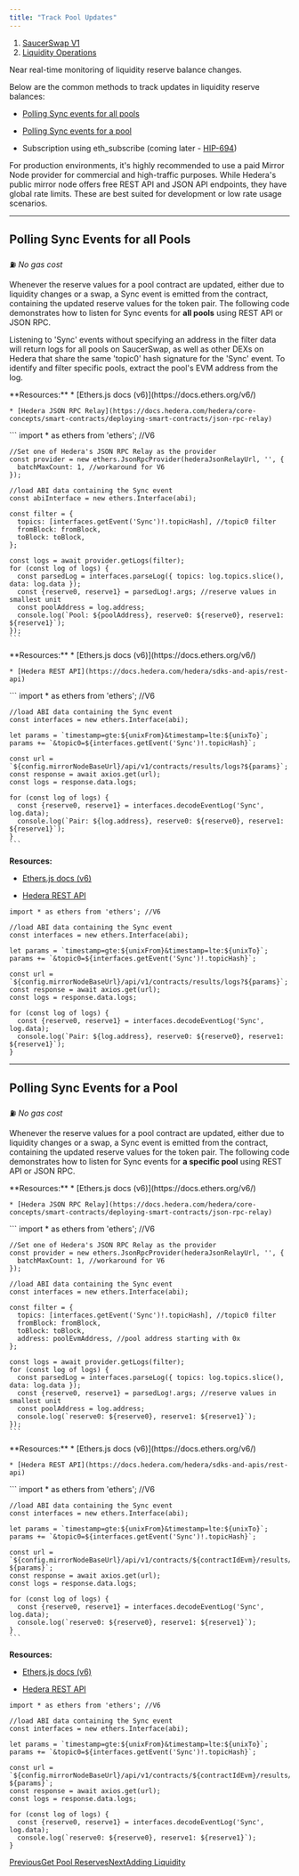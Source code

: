 ```yaml
---
title: "Track Pool Updates"
---
```


1. [SaucerSwap V1](/developer/saucerswap-v1)
2. [Liquidity Operations](/developer/saucerswap-v1/liquidity-operations)

Near real-time monitoring of liquidity reserve balance changes.

Below are the common methods to track updates in liquidity reserve balances:

* [Polling Sync events for all pools](/developer/saucerswap-v1/liquidity-operations/track-pool-updates#polling-sync-events-for-all-pairs)

* [Polling Sync events for a pool](/developer/saucerswap-v1/liquidity-operations/track-pool-updates#polling-sync-events-for-a-pair)

* Subscription using eth\_subscribe (coming later - [HIP-694](https://hips.hedera.com/hip/hip-694))

For production environments, it's highly recommended to use a paid Mirror Node provider for commercial and high-traffic purposes. While Hedera's public mirror node offers free REST API and JSON API endpoints, they have global rate limits. These are best suited for development or low rate usage scenarios.

***

## Polling Sync Events for all Pools

⛽ *No gas cost*

Whenever the reserve values for a pool contract are updated, either due to liquidity changes or a swap, a Sync event is emitted from the contract, containing the updated reserve values for the token pair. The following code demonstrates how to listen for Sync events for **all pools** using REST API or JSON RPC.

Listening to 'Sync' events without specifying an address in the filter data will return logs for all pools on SaucerSwap, as well as other DEXs on Hedera that share the same 'topic0' hash signature for the 'Sync' event. To identify and filter specific pools, extract the pool's EVM address from the log.

<Tabs>
  <Tab title="JSON RPC">
    **Resources:**
  </Tab>

  <Tab title="REST API">
    * [Ethers.js docs (v6)](https://docs.ethers.org/v6/)

    * [Hedera JSON RPC Relay](https://docs.hedera.com/hedera/core-concepts/smart-contracts/deploying-smart-contracts/json-rpc-relay)
  </Tab>

  <Tab title>
    ```
    import * as ethers from 'ethers'; //V6

    //Set one of Hedera's JSON RPC Relay as the provider
    const provider = new ethers.JsonRpcProvider(hederaJsonRelayUrl, '', {
      batchMaxCount: 1, //workaround for V6
    });

    //load ABI data containing the Sync event
    const abiInterface = new ethers.Interface(abi);

    const filter = {
      topics: [interfaces.getEvent('Sync')!.topicHash], //topic0 filter
      fromBlock: fromBlock,
      toBlock: toBlock,
    };

    const logs = await provider.getLogs(filter);
    for (const log of logs) {
      const parsedLog = interfaces.parseLog({ topics: log.topics.slice(), data: log.data });
      const {reserve0, reserve1} = parsedLog!.args; //reserve values in smallest unit
      const poolAddress = log.address;
      console.log(`Pool: ${poolAddress}, reserve0: ${reserve0}, reserve1: ${reserve1}`);
    });
    ```
  </Tab>

  <Tab title>
    **Resources:**
  </Tab>

  <Tab title>
    * [Ethers.js docs (v6)](https://docs.ethers.org/v6/)

    * [Hedera REST API](https://docs.hedera.com/hedera/sdks-and-apis/rest-api)
  </Tab>

  <Tab title>
    ```
    import * as ethers from 'ethers'; //V6

    //load ABI data containing the Sync event
    const interfaces = new ethers.Interface(abi);

    let params = `timestamp=gte:${unixFrom}&timestamp=lte:${unixTo}`;  
    params += `&topic0=${interfaces.getEvent('Sync')!.topicHash}`;

    const url = `${config.mirrorNodeBaseUrl}/api/v1/contracts/results/logs?${params}`;  
    const response = await axios.get(url);
    const logs = response.data.logs;

    for (const log of logs) {
      const {reserve0, reserve1} = interfaces.decodeEventLog('Sync', log.data);
      console.log(`Pair: ${log.address}, reserve0: ${reserve0}, reserve1: ${reserve1}`);
    }
    ```
  </Tab>
</Tabs>

**Resources:**

* [Ethers.js docs (v6)](https://docs.ethers.org/v6/)

* [Hedera REST API](https://docs.hedera.com/hedera/sdks-and-apis/rest-api)

```
import * as ethers from 'ethers'; //V6

//load ABI data containing the Sync event
const interfaces = new ethers.Interface(abi);

let params = `timestamp=gte:${unixFrom}&timestamp=lte:${unixTo}`;  
params += `&topic0=${interfaces.getEvent('Sync')!.topicHash}`;

const url = `${config.mirrorNodeBaseUrl}/api/v1/contracts/results/logs?${params}`;  
const response = await axios.get(url);
const logs = response.data.logs;

for (const log of logs) {
  const {reserve0, reserve1} = interfaces.decodeEventLog('Sync', log.data);
  console.log(`Pair: ${log.address}, reserve0: ${reserve0}, reserve1: ${reserve1}`);
}
```

***

## Polling Sync Events for a Pool

⛽ *No gas cost*

Whenever the reserve values for a pool contract are updated, either due to liquidity changes or a swap, a Sync event is emitted from the contract, containing the updated reserve values for the token pair. The following code demonstrates how to listen for Sync events for **a specific pool** using REST API or JSON RPC.

<Tabs>
  <Tab title="JSON RPC">
    **Resources:**
  </Tab>

  <Tab title="REST API">
    * [Ethers.js docs (v6)](https://docs.ethers.org/v6/)

    * [Hedera JSON RPC Relay](https://docs.hedera.com/hedera/core-concepts/smart-contracts/deploying-smart-contracts/json-rpc-relay)
  </Tab>

  <Tab title>
    ```
    import * as ethers from 'ethers'; //V6

    //Set one of Hedera's JSON RPC Relay as the provider
    const provider = new ethers.JsonRpcProvider(hederaJsonRelayUrl, '', {
      batchMaxCount: 1, //workaround for V6
    });

    //load ABI data containing the Sync event
    const interfaces = new ethers.Interface(abi);

    const filter = {
      topics: [interfaces.getEvent('Sync')!.topicHash], //topic0 filter
      fromBlock: fromBlock,
      toBlock: toBlock,
      address: poolEvmAddress, //pool address starting with 0x
    };

    const logs = await provider.getLogs(filter);
    for (const log of logs) {
      const parsedLog = interfaces.parseLog({ topics: log.topics.slice(), data: log.data });
      const {reserve0, reserve1} = parsedLog!.args; //reserve values in smallest unit
      const poolAddress = log.address;
      console.log(`reserve0: ${reserve0}, reserve1: ${reserve1}`);
    });
    ```
  </Tab>

  <Tab title>
    **Resources:**
  </Tab>

  <Tab title>
    * [Ethers.js docs (v6)](https://docs.ethers.org/v6/)

    * [Hedera REST API](https://docs.hedera.com/hedera/sdks-and-apis/rest-api)
  </Tab>

  <Tab title>
    ```
    import * as ethers from 'ethers'; //V6

    //load ABI data containing the Sync event
    const interfaces = new ethers.Interface(abi);

    let params = `timestamp=gte:${unixFrom}&timestamp=lte:${unixTo}`;  
    params += `&topic0=${interfaces.getEvent('Sync')!.topicHash}`;

    const url = `${config.mirrorNodeBaseUrl}/api/v1/contracts/${contractIdEvm}/results/logs?${params}`;  
    const response = await axios.get(url);
    const logs = response.data.logs;

    for (const log of logs) {
      const {reserve0, reserve1} = interfaces.decodeEventLog('Sync', log.data);
      console.log(`reserve0: ${reserve0}, reserve1: ${reserve1}`);
    }
    ```
  </Tab>
</Tabs>

**Resources:**

* [Ethers.js docs (v6)](https://docs.ethers.org/v6/)

* [Hedera REST API](https://docs.hedera.com/hedera/sdks-and-apis/rest-api)

```
import * as ethers from 'ethers'; //V6

//load ABI data containing the Sync event
const interfaces = new ethers.Interface(abi);

let params = `timestamp=gte:${unixFrom}&timestamp=lte:${unixTo}`;  
params += `&topic0=${interfaces.getEvent('Sync')!.topicHash}`;

const url = `${config.mirrorNodeBaseUrl}/api/v1/contracts/${contractIdEvm}/results/logs?${params}`;  
const response = await axios.get(url);
const logs = response.data.logs;

for (const log of logs) {
  const {reserve0, reserve1} = interfaces.decodeEventLog('Sync', log.data);
  console.log(`reserve0: ${reserve0}, reserve1: ${reserve1}`);
}
```

[PreviousGet Pool Reserves](/developer/saucerswap-v1/liquidity-operations/get-pool-reserves)[NextAdding Liquidity](/developer/saucerswap-v1/liquidity-operations/adding-liquidity)
